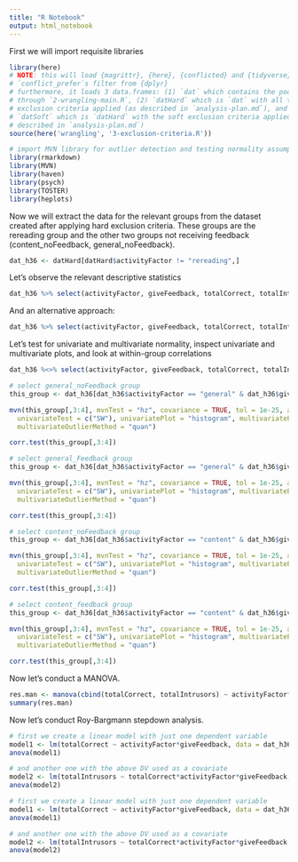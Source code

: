 ```yaml
---
title: "R Notebook"
output: html_notebook
---
```


First we will import requisite libraries

```R
library(here)
# NOTE: this will load {magrittr}, {here}, {conflicted} and {tidyverse}. also,
# `conflict_prefer`s filter from {dplyr}
# furthermore, it loads 3 data.frames: (1) `dat` which contains the pooled data run
# through `2-wrangling-main.R`, (2) `datHard` which is `dat` with all the hard
# exclusion criteria applied (as described in `analysis-plan.md`), and (3)
# `datSoft` which is `datHard` with the soft exclusion criteria applied (as
# described in `analysis-plan.md`)
source(here('wrangling', '3-exclusion-criteria.R'))

# import MVN library for outlier detection and testing normality assumptions, and other libs
library(rmarkdown)
library(MVN)
library(haven)
library(psych)
library(TOSTER)
library(heplots)
```


Now we will extract the data for the relevant groups from the dataset created after applying hard exclusion criteria.
These groups are the rereading group and the other two groups not receiving feedback (content_noFeedback, general_noFeedback).

```R
dat_h36 <- datHard[datHard$activityFactor != "rereading",]
```


Let's observe the relevant descriptive statistics

```r
dat_h36 %>% select(activityFactor, giveFeedback, totalCorrect, totalIntrusors) %>% describeBy(list(dat_h36$giveFeedback, dat_h36$activityFactor), skew = TRUE, ranges = TRUE)
```


And an alternative approach:

```r
dat_h36 %>% select(activityFactor, giveFeedback, totalCorrect, totalIntrusors) %>% split(list(.$giveFeedback, .$activityFactor)) %>% map(summary)
```

Let's test for univariate and multivariate normality, inspect univariate and multivariate plots, and look at within-group correlations

```r
dat_h36 %<>% select(activityFactor, giveFeedback, totalCorrect, totalIntrusors)
```

```r
# select general_noFeedback group
this_group <- dat_h36[dat_h36$activityFactor == "general" & dat_h36$giveFeedback == 0,]

mvn(this_group[,3:4], mvnTest = "hz", covariance = TRUE, tol = 1e-25, alpha = 0.5, desc = TRUE, transform = "none",
  univariateTest = c("SW"), univariatePlot = "histogram", multivariatePlot = "qq",
  multivariateOutlierMethod = "quan")

corr.test(this_group[,3:4])
```

```r
# select general_Feedback group
this_group <- dat_h36[dat_h36$activityFactor == "general" & dat_h36$giveFeedback == 1,] 

mvn(this_group[,3:4], mvnTest = "hz", covariance = TRUE, tol = 1e-25, alpha = 0.5, desc = TRUE, transform = "none",
  univariateTest = c("SW"), univariatePlot = "histogram", multivariatePlot = "qq",
  multivariateOutlierMethod = "quan")

corr.test(this_group[,3:4])
```

```r
# select content_noFeedback group
this_group <- dat_h36[dat_h36$activityFactor == "content" & dat_h36$giveFeedback == 0,] 

mvn(this_group[,3:4], mvnTest = "hz", covariance = TRUE, tol = 1e-25, alpha = 0.5, desc = TRUE, transform = "none",
  univariateTest = c("SW"), univariatePlot = "histogram", multivariatePlot = "qq",
  multivariateOutlierMethod = "quan")

corr.test(this_group[,3:4])
```

```r
# select content_feedback group
this_group <- dat_h36[dat_h36$activityFactor == "content" & dat_h36$giveFeedback == 1,] 

mvn(this_group[,3:4], mvnTest = "hz", covariance = TRUE, tol = 1e-25, alpha = 0.5, desc = TRUE, transform = "none",
  univariateTest = c("SW"), univariatePlot = "histogram", multivariatePlot = "qq",
  multivariateOutlierMethod = "quan")

corr.test(this_group[,3:4])
```

Now let's conduct a MANOVA.

```r
res.man <- manova(cbind(totalCorrect, totalIntrusors) ~ activityFactor*giveFeedback, data = dat_h36)
summary(res.man)
```

Now let's conduct Roy-Bargmann stepdown analysis.

```r
# first we create a linear model with just one dependent variable
model1 <- lm(totalCorrect ~ activityFactor*giveFeedback, data = dat_h36)
anova(model1)

# and another one with the above DV used as a covariate
model2 <- lm(totalIntrusors ~ totalCorrect*activityFactor*giveFeedback, data = dat_h36)
anova(model2)

```


```r
# first we create a linear model with just one dependent variable
model1 <- lm(totalCorrect ~ activityFactor*giveFeedback, data = dat_h36)
anova(model1)

# and another one with the above DV used as a covariate
model2 <- lm(totalIntrusors ~ totalCorrect*activityFactor*giveFeedback, data = dat_h36)
anova(model2)
```